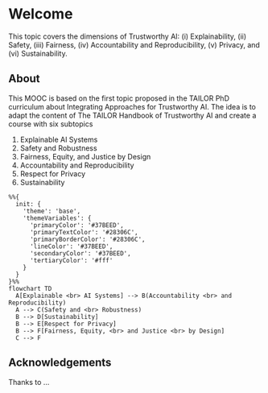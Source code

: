# Welcome {.unnumbered}

This topic covers the dimensions of Trustworthy AI: (i) Explainability, (ii)
Safety, (iii) Fairness, (iv) Accountability and Reproducibility, (v) Privacy,
and (vi) Sustainability.

## About {.unnumbered}

This MOOC is based on the first topic proposed in the TAILOR PhD curriculum
about Integrating Approaches for Trustworthy AI. The idea is to adapt the
content of The TAILOR Handbook of Trustworthy AI and create a course with six
subtopics

1. Explainable AI Systems
2. Safety and Robustness
3. Fairness, Equity, and Justice by Design
4. Accountability and Reproducibility
5. Respect for Privacy
6. Sustainability

```mermaid
%%{
  init: {
    'theme': 'base',
    'themeVariables': {
      'primaryColor': '#37BEED',
      'primaryTextColor': '#28306C',
      'primaryBorderColor': '#28306C',
      'lineColor': '#37BEED',
      'secondaryColor': '#37BEED',
      'tertiaryColor': '#fff'
    }
  }
}%%
flowchart TD
  A[Explainable <br> AI Systems] --> B(Accountability <br> and Reproducibility)
  A --> C(Safety and <br> Robustness)
  B --> D[Sustainability]
  B --> E[Respect for Privacy]
  B --> F[Fairness, Equity, <br> and Justice <br> by Design]
  C --> F
```

## Acknowledgements {.unnumbered}

Thanks to ...
